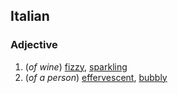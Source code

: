==Italian==

===Adjective===
{{it-adj|frizzant|e|i}}

#(''of wine'') [[fizzy]], [[sparkling]]
#(''of a person'') [[effervescent]], [[bubbly]]